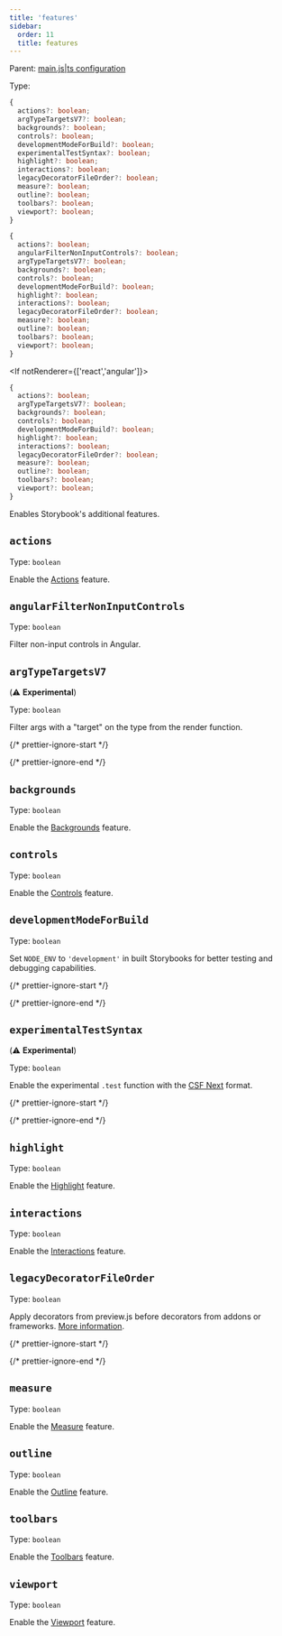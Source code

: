 ```yaml
---
title: 'features'
sidebar:
  order: 11
  title: features
---
```


Parent: [main.js|ts configuration](./main-config.mdx)

Type:

<If renderer="react">

```ts
{
  actions?: boolean;
  argTypeTargetsV7?: boolean;
  backgrounds?: boolean;
  controls?: boolean;
  developmentModeForBuild?: boolean;
  experimentalTestSyntax?: boolean;
  highlight?: boolean;
  interactions?: boolean;
  legacyDecoratorFileOrder?: boolean;
  measure?: boolean;
  outline?: boolean;
  toolbars?: boolean;
  viewport?: boolean;
}
```
</If>

<If renderer="angular">

```ts
{
  actions?: boolean;
  angularFilterNonInputControls?: boolean;
  argTypeTargetsV7?: boolean;
  backgrounds?: boolean;
  controls?: boolean;
  developmentModeForBuild?: boolean;
  highlight?: boolean;
  interactions?: boolean;
  legacyDecoratorFileOrder?: boolean;
  measure?: boolean;
  outline?: boolean;
  toolbars?: boolean;
  viewport?: boolean;
}
```
</If>

<If notRenderer={['react','angular']}>

```ts
{
  actions?: boolean;
  argTypeTargetsV7?: boolean;
  backgrounds?: boolean;
  controls?: boolean;
  developmentModeForBuild?: boolean;
  highlight?: boolean;
  interactions?: boolean;
  legacyDecoratorFileOrder?: boolean;
  measure?: boolean;
  outline?: boolean;
  toolbars?: boolean;
  viewport?: boolean;
}
```
</If>


Enables Storybook's additional features.

## `actions`

Type: `boolean`

Enable the [Actions](../../essentials/actions.mdx) feature.

<If renderer="angular">

## `angularFilterNonInputControls`

Type: `boolean`

Filter non-input controls in Angular.

</If>

## `argTypeTargetsV7`

(⚠️ **Experimental**)

Type: `boolean`

Filter args with a "target" on the type from the render function.

{/* prettier-ignore-start */}

<CodeSnippets path="main-config-features-arg-type-targets-v7.md" />

{/* prettier-ignore-end */}

## `backgrounds`

Type: `boolean`

Enable the [Backgrounds](../../essentials/backgrounds.mdx) feature.

## `controls`

Type: `boolean`

Enable the [Controls](../../essentials/controls.mdx) feature.

## `developmentModeForBuild`

Type: `boolean`

Set `NODE_ENV` to `'development'` in built Storybooks for better testing and debugging capabilities.

{/* prettier-ignore-start */}

<CodeSnippets path="main-config-features-development-mode-for-build.md" />

{/* prettier-ignore-end */}

<If renderer="react">

## `experimentalTestSyntax`

(⚠️ **Experimental**)

Type: `boolean`

Enable the experimental `.test` function with the [CSF Next](../csf/csf-next.mdx) format.

{/* prettier-ignore-start */}

<CodeSnippets path="main-config-features-experimental-test-syntax.md" />

{/* prettier-ignore-end */}

</If>

## `highlight`

Type: `boolean`

Enable the [Highlight](../../essentials/highlight.mdx) feature.

## `interactions`

Type: `boolean`

Enable the [Interactions](../../writing-tests/interaction-testing.mdx#debugging-interaction-tests) feature.

## `legacyDecoratorFileOrder`

Type: `boolean`

Apply decorators from preview.js before decorators from addons or frameworks. [More information](https://github.com/storybookjs/storybook/blob/next/MIGRATION.md#changed-decorator-order-between-previewjs-and-addonsframeworks).

{/* prettier-ignore-start */}

<CodeSnippets path="main-config-features-legacy-decorator-file-order.md" />

{/* prettier-ignore-end */}

## `measure`

Type: `boolean`

Enable the [Measure](../../essentials/measure-and-outline.mdx#measure) feature.

## `outline`

Type: `boolean`

Enable the [Outline](../../essentials/measure-and-outline.mdx#outline) feature.

## `toolbars`

Type: `boolean`

Enable the [Toolbars](../../essentials/toolbars.mdx) feature.

## `viewport`

Type: `boolean`

Enable the [Viewport](../../essentials/viewport.mdx) feature.
